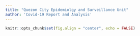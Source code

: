 ```yaml
---
title: "Quezon City Epidemiolgy and Surveillance Unit"
author: 'Covid-19 Report and Analysis'
---
```


```r
knitr::opts_chunk$set(fig.align = "center", echo = FALSE)

```
